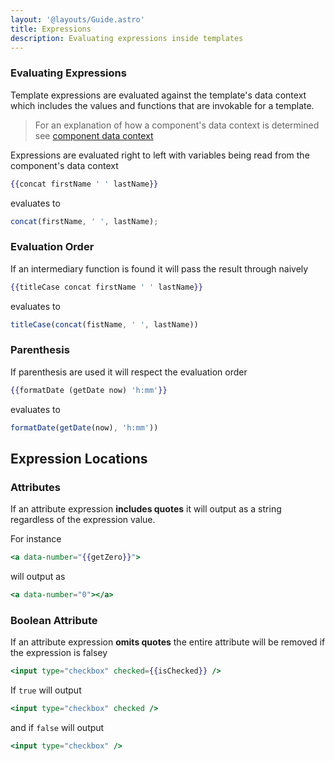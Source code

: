 ```yaml
---
layout: '@layouts/Guide.astro'
title: Expressions
description: Evaluating expressions inside templates
---
```



### Evaluating Expressions

Template expressions are evaluated against the template's data context which includes the values and functions that are invokable for a template.

> For an explanation of how a component's data context is determined see [component data context](/components/rendering#data-context)

Expressions are evaluated right to left with variables being read from the component's data context
```handlebars
{{concat firstName ' ' lastName}}
```

evaluates to
```javascript
concat(firstName, ' ', lastName);
```


### Evaluation Order

If an intermediary function is found it will pass the result through naively

```handlebars
{{titleCase concat firstName ' ' lastName}}
```

evaluates to
```javascript
titleCase(concat(fistName, ' ', lastName))
```

### Parenthesis

If parenthesis are used it will respect the evaluation order
```handlebars
{{formatDate (getDate now) 'h:mm'}}
```

evaluates to
```javascript
formatDate(getDate(now), 'h:mm'))
```

## Expression Locations


### Attributes

If an attribute expression **includes quotes** it will output as a string regardless of the expression value.

For instance
```handlebars
<a data-number="{{getZero}}">
```

will output as
```handlebars
<a data-number="0"></a>
```

### Boolean Attribute

If an attribute expression **omits quotes** the entire attribute will be removed if the expression is falsey

```handlebars
<input type="checkbox" checked={{isChecked}} />
```

If `true` will output
```handlebars
<input type="checkbox" checked />
```

and if `false` will output
```handlebars
<input type="checkbox" />
```
